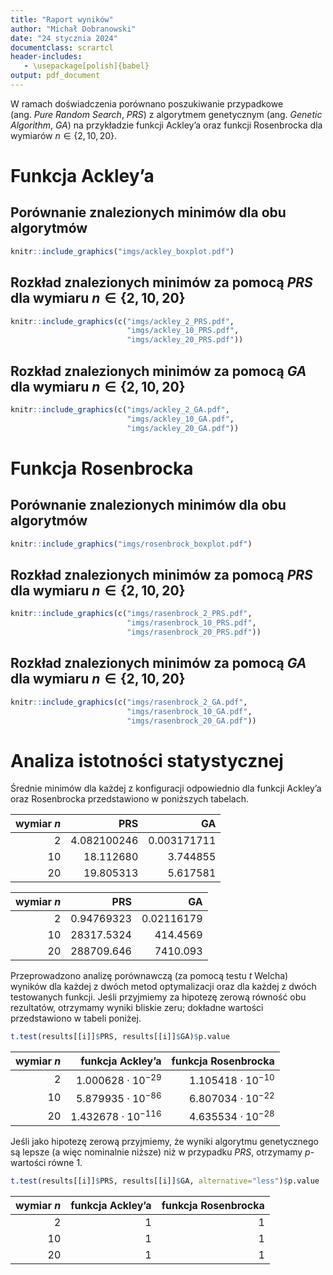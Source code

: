 ```yaml
---
title: "Raport wyników"
author: "Michał Dobranowski"
date: "24 stycznia 2024"
documentclass: scrartcl
header-includes:
   - \usepackage[polish]{babel}
output: pdf_document
---
```


W ramach doświadczenia porównano poszukiwanie przypadkowe (ang.\ *Pure Random Search*, *PRS*) z algorytmem genetycznym (ang.\ *Genetic Algorithm*, *GA*) na przykładzie funkcji Ackley'a oraz funkcji Rosenbrocka dla wymiarów $n \in \{2, 10, 20\}$.

# Funkcja Ackley'a

## Porównanie znalezionych minimów dla obu algorytmów

```r
knitr::include_graphics("imgs/ackley_boxplot.pdf")
```

## Rozkład znalezionych minimów za pomocą *PRS* dla wymiaru $n \in \{2, 10, 20\}$

```r
knitr::include_graphics(c("imgs/ackley_2_PRS.pdf",
                          "imgs/ackley_10_PRS.pdf",
                          "imgs/ackley_20_PRS.pdf"))
```

## Rozkład znalezionych minimów za pomocą *GA* dla wymiaru $n \in \{2, 10, 20\}$

```r
knitr::include_graphics(c("imgs/ackley_2_GA.pdf",
                          "imgs/ackley_10_GA.pdf",
                          "imgs/ackley_20_GA.pdf"))
```

# Funkcja Rosenbrocka

## Porównanie znalezionych minimów dla obu algorytmów

```r
knitr::include_graphics("imgs/rosenbrock_boxplot.pdf")
```

## Rozkład znalezionych minimów za pomocą *PRS* dla wymiaru $n \in \{2, 10, 20\}$

```r
knitr::include_graphics(c("imgs/rasenbrock_2_PRS.pdf",
                          "imgs/rasenbrock_10_PRS.pdf",
                          "imgs/rasenbrock_20_PRS.pdf"))
```

## Rozkład znalezionych minimów za pomocą *GA* dla wymiaru $n \in \{2, 10, 20\}$

```r
knitr::include_graphics(c("imgs/rasenbrock_2_GA.pdf",
                          "imgs/rasenbrock_10_GA.pdf",
                          "imgs/rasenbrock_20_GA.pdf"))
```

# Analiza istotności statystycznej

Średnie minimów dla każdej z konfiguracji odpowiednio dla funkcji Ackley'a oraz Rosenbrocka przedstawiono w poniższych tabelach.

| wymiar $n$ | PRS | GA |
| ---:| ---: | ---: |
|  2 | 4.082100246 | 0.003171711 |
| 10 | 18.112680 | 3.744855 |
| 20 | 19.805313 | 5.617581 |

| wymiar $n$ | PRS | GA |
| ---:| ---: | ---: |
|  2 | 0.94769323 | 0.02116179 |
| 10 | 28317.5324 | 414.4569 |
| 20 | 288709.646 | 7410.093 |

Przeprowadzono analizę porównawczą (za pomocą testu $t$ Welcha) wyników dla każdej z\ dwóch metod optymalizacji oraz dla każdej z dwóch testowanych funkcji. Jeśli przyjmiemy za hipotezę zerową równość obu rezultatów, otrzymamy wyniki bliskie zeru; dokładne wartości przedstawiono w tabeli poniżej.

```r
t.test(results[[i]]$PRS, results[[i]]$GA)$p.value
```

| wymiar $n$ | funkcja Ackley'a | funkcja Rosenbrocka |
| ---:| ---: | ---: |
|  2 | $1.000628 \cdot 10^{-29}$ | $1.105418 \cdot 10^{-10}$ |
| 10 | $5.879935 \cdot 10^{-86}$ | $6.807034 \cdot 10^{-22}$ |
| 20 | $1.432678 \cdot 10^{-116}$ | $4.635534 \cdot 10^{-28}$ |

Jeśli jako hipotezę zerową przyjmiemy, że wyniki algorytmu genetycznego są lepsze (a\ więc nominalnie niższe) niż w przypadku *PRS*, otrzymamy $p$-wartości równe $1$.

```r
t.test(results[[i]]$PRS, results[[i]]$GA, alternative="less")$p.value
```

| wymiar $n$ | funkcja Ackley'a | funkcja Rosenbrocka |
| ---:| ---: | ---: |
|  2 | $1$ | $1$ |
| 10 | $1$ | $1$ |
| 20 | $1$ | $1$ |
